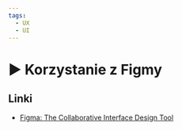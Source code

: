 ```yaml
---
tags:
  - UX
  - UI
---
```



# ▶️ Korzystanie z Figmy

<YouTubePlayer videoId="C51tnXeRC5M" />

## Linki

- [Figma: The Collaborative Interface Design Tool](https://www.figma.com/)
